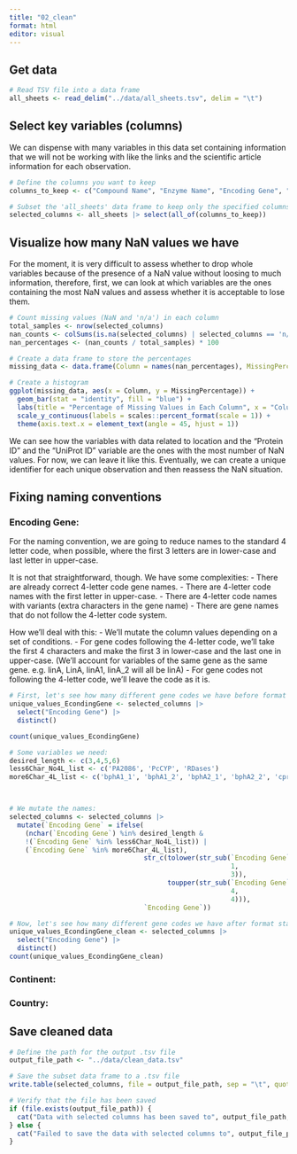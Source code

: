 ```yaml
---
title: "02_clean"
format: html
editor: visual
---
```


## Get data

```r
# Read TSV file into a data frame
all_sheets <- read_delim("../data/all_sheets.tsv", delim = "\t")


```

## Select key variables (columns)

We can dispense with many variables in this data set containing information that we will not be working with like the links and the scientific article information for each observation.

```r
# Define the columns you want to keep
columns_to_keep <- c("Compound Name", "Enzyme Name", "Encoding Gene", "KEGG Orthology", "Organism", "GenBankID", "Strain ID/Microorganism", "UniProt ID", "Protein ID", "Continent where study sampling was done (Collections)", "Country", "Isolation source", "Habitat notes")  

# Subset the 'all_sheets' data frame to keep only the specified columns
selected_columns <- all_sheets |> select(all_of(columns_to_keep))


```

## Visualize how many NaN values we have

For the moment, it is very difficult to assess whether to drop whole variables because of the presence of a NaN value without loosing to much information, therefore, first, we can look at which variables are the ones containing the most NaN values and assess whether it is acceptable to lose them.

```r

# Count missing values (NaN and 'n/a') in each column
total_samples <- nrow(selected_columns)
nan_counts <- colSums(is.na(selected_columns) | selected_columns == 'n/a' | selected_columns == 'na' | selected_columns == 'N/A' | selected_columns == 'NA')
nan_percentages <- (nan_counts / total_samples) * 100

# Create a data frame to store the percentages
missing_data <- data.frame(Column = names(nan_percentages), MissingPercentage = nan_percentages)

# Create a histogram
ggplot(missing_data, aes(x = Column, y = MissingPercentage)) +
  geom_bar(stat = "identity", fill = "blue") +
  labs(title = "Percentage of Missing Values in Each Column", x = "Column", y = "Percentage") +
  scale_y_continuous(labels = scales::percent_format(scale = 1)) +
  theme(axis.text.x = element_text(angle = 45, hjust = 1))

```

We can see how the variables with data related to location and the "Protein ID" and the "UniProt ID" variable are the ones with the most number of NaN values. For now, we can leave it like this. Eventually, we can create a unique identifier for each unique observation and then reassess the NaN situation.

## Fixing naming conventions

### Encoding Gene:

For the naming convention, we are going to reduce names to the standard 4 letter code, when possible, where the first 3 letters are in lower-case and last letter in upper-case.

It is not that straightforward, though. We have some complexities: - There are already correct 4-letter code gene names. - There are 4-letter code names with the first letter in upper-case. - There are 4-letter code names with variants (extra characters in the gene name) - There are gene names that do not follow the 4-letter code system.

How we'll deal with this: - We'll mutate the column values depending on a set of conditions. - For gene codes following the 4-letter code, we'll take the first 4 characters and make the first 3 in lower-case and the last one in upper-case. (We'll account for variables of the same gene as the same gene. e.g. linA, LinA, linA1, linA_2 will all be linA) - For gene codes not following the 4-letter code, we'll leave the code as it is.

```r
# First, let's see how many different gene codes we have before format standardization:
unique_values_EcondingGene <- selected_columns |> 
  select("Encoding Gene") |> 
  distinct() 

count(unique_values_EcondingGene)
```

```r
# Some variables we need:
desired_length <- c(3,4,5,6)
less6Char_No4L_list <- c('PA2086', 'PcCYP', 'RDases')
more6Char_4L_list <- c('bphA1_1', 'bphA1_2', 'bphA2_1', 'bphA2_2', 'cprA-like', 'bphX0 (BphK)', 'bphX1 (BphK)', 'bphX2 (BphK)', 'bphX3 (BphK)')



# We mutate the names:
selected_columns <- selected_columns |> 
  mutate(`Encoding Gene` = ifelse(
    (nchar(`Encoding Gene`) %in% desired_length &
    !(`Encoding Gene` %in% less6Char_No4L_list)) |
    (`Encoding Gene` %in% more6Char_4L_list),
                                  str_c(tolower(str_sub(`Encoding Gene`, 
                                                        1, 
                                                        3)),
                                        toupper(str_sub(`Encoding Gene`, 
                                                        4, 
                                                        4))),
                                  `Encoding Gene`))
```

```r
# Now, let's see how many different gene codes we have after format standardization:
unique_values_EcondingGene_clean <- selected_columns |> 
  select("Encoding Gene") |> 
  distinct() 
count(unique_values_EcondingGene_clean)
```

### Continent:

### Country:

## Save cleaned data

```r
# Define the path for the output .tsv file
output_file_path <- "../data/clean_data.tsv"

# Save the subset data frame to a .tsv file
write.table(selected_columns, file = output_file_path, sep = "\t", quote = FALSE, row.names = FALSE)

# Verify that the file has been saved
if (file.exists(output_file_path)) {
  cat("Data with selected columns has been saved to", output_file_path, "\n")
} else {
  cat("Failed to save the data with selected columns to", output_file_path, "\n")
}

```
